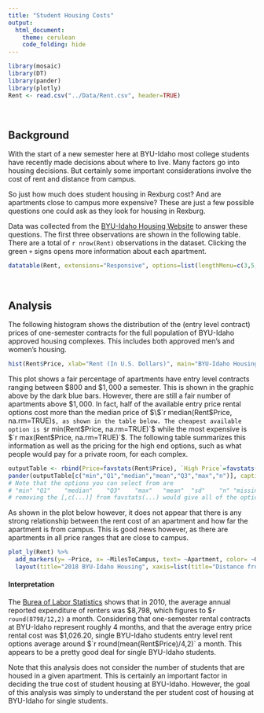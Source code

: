 ```yaml
---
title: "Student Housing Costs"
output: 
  html_document:
    theme: cerulean
    code_folding: hide
---
```


```r
library(mosaic)
library(DT)
library(pander)
library(plotly)
Rent <- read.csv("../Data/Rent.csv", header=TRUE)
```

<br />

## Background

With the start of a new semester here at BYU-Idaho most college students have recently made decisions about where to live. Many factors go into housing decisions. But certainly some important considerations involve the cost of rent and distance from campus. 

So just how much does student housing in Rexburg cost? And are apartments close to campus more expensive? These are just a few possible questions one could ask as they look for housing in Rexburg.

Data was collected from the [BYU-Idaho Housing Website](https://web.byui.edu/tis/search) to answer these questions. The first three observations are shown in the following table. There are a total of `r nrow(Rent)` observations in the dataset. Clicking the green `+` signs opens more information about each apartment.

```r
datatable(Rent, extensions="Responsive", options=list(lengthMenu=c(3,5,10)))
```

<br />

## Analysis

The following histogram shows the distribution of the (entry level contract) prices of one-semester contracts for the full population of BYU-Idaho approved housing complexes. This includes both approved men's and women's housing. 

```r
hist(Rent$Price, xlab="Rent (In U.S. Dollars)", main="BYU-Idaho Housing \n One-Semester Entry Level Contract Prices", col=c("skyblue3","skyblue3","skyblue","skyblue","skyblue","skyblue","skyblue","skyblue"))
```

This plot shows a fair percentage of apartments have entry level contracts ranging between $\$800$ and $\$1,000$ a semester. This is shown in the graphic above by the dark blue bars. However, there are still a fair number of apartments above $\$1,000$. In fact, half of the available entry price rental options cost more than the median price of $\$`r median(Rent$Price, na.rm=TRUE)`$, as shown in the table below. The cheapest available option is $`r min(Rent$Price, na.rm=TRUE)`$ while the most expensive is $`r max(Rent$Price, na.rm=TRUE)`$. The following table summarizes this information as well as the pricing for the high end options, such as what people would pay for a private room, for each complex.

```r
outputTable <- rbind(Price=favstats(Rent$Price), `High Price`=favstats(Rent$PrivateRoomPrice))
pander(outputTable[c("min","Q1","median","mean","Q3","max","n")], caption="BYU-Idaho One-semester Rent Contract Price Summary")
# Note that the options you can select from are
# "min"	"Q1"	"median"	"Q3"	"max"	"mean"	"sd"	"n"	"missing"
# removing the [,c(...)] from favstats(...) would give all of the options.
```

As shown in the plot below however, it does not appear that there is any strong relationship between the rent cost of an apartment and how far the apartment is from campus. This is good news however, as there are apartments in all price ranges that are close to campus.

```r
plot_ly(Rent) %>%
  add_markers(y= ~Price, x= ~MilesToCampus, text= ~Apartment, color= ~Gender) %>%
  layout(title="2018 BYU-Idaho Housing", xaxis=list(title="Distance from Manwaring Center"), yaxis=list(title="One-Semester Entry Level Contract Prices"))
```

#### Interpretation

The [Burea of Labor Statistics](http://www.bls.gov/opub/btn/volume-1/a-comparison-of-25-years-of-consumer-expenditures-by-homeowners-and-renters.htm) shows that in 2010, the average annual reported expenditure of renters was $8,798, which figures to $`r round(8798/12,2)` a month. Considering that one-semester rental contracts at BYU-Idaho represent roughly 4 months, and that the average entry price rental cost was $1,026.20, single BYU-Idaho students entry level rent options average around $`r round(mean(Rent$Price)/4,2)` a month. This appears to be a pretty good deal for single BYU-Idaho students. 

Note that this analysis does not consider the number of students that are housed in a given apartment. This is certainly an important factor in deciding the true cost of student housing at BYU-Idaho. However, the goal of this analysis was simply to understand the per student cost of housing at BYU-Idaho for single students.



